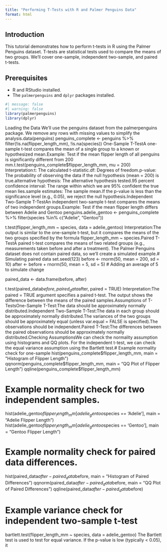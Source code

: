 ```yaml
---
title: "Performing T-Tests with R and Palmer Penguins Data"
format: html
---
```


## Introduction

This tutorial demonstrates how to perform t-tests in R using the Palmer Penguins dataset. T-tests are statistical tests used to compare the means of two groups. We'll cover one-sample, independent two-sample, and paired t-tests.

## Prerequisites

* R and RStudio installed.
* The `palmerpenguins` and `dplyr` packages installed.

```r
#| message: false
#| warning: false
library(palmerpenguins)
library(dplyr)

```
Loading the Data
We'll use the penguins dataset from the palmerpenguins package.  We remove any rows with missing values to simplify the analysis.data(penguins)
penguins_complete <- penguins %>% filter(!is.na(flipper_length_mm), !is.na(species))
One-Sample T-TestA one-sample t-test compares the mean of a single group to a known or hypothesized mean.Example: Test if the mean flipper length of all penguins is significantly different from 200 mm.t.test(penguins_complete$flipper_length_mm, mu = 200)
Interpretation:t: The calculated t-statistic.df: Degrees of freedom.p-value: The probability of observing the data if the null hypothesis (mean = 200) is true.alternative hypothesis: The alternative hypothesis tested.95 percent confidence interval: The range within which we are 95% confident the true mean lies.sample estimates: The sample mean.If the p-value is less than the significance level (e.g., 0.05), we reject the null hypothesis.Independent Two-Sample T-TestAn independent two-sample t-test compares the means of two independent groups.Example: Test if the mean flipper length differs between Adelie and Gentoo penguins.adelie_gentoo <- penguins_complete %>%
    filter(species %in% c("Adelie", "Gentoo"))

t.test(flipper_length_mm ~ species, data = adelie_gentoo)
Interpretation:The output is similar to the one-sample t-test, but it compares the means of the two groups specified by the formula flipper_length_mm ~ species.Paired T-TestA paired t-test compares the means of two related groups (e.g., measurements taken before and after a treatment). The Palmer Penguins dataset does not contain paired data, so we'll create a simulated example.# Simulating paired data
set.seed(123)
before <- rnorm(50, mean = 200, sd = 10)
after <- before + rnorm(50, mean = 5, sd = 5) # Adding an average of 5 to simulate change

paired_data <- data.frame(before, after)

t.test(paired_data$before, paired_data$after, paired = TRUE)
Interpretation:The paired = TRUE argument specifies a paired t-test. The output shows the difference between the means of the paired samples.Assumptions of T-TestsOne-Sample T-Test:The data should be approximately normally distributed.Independent Two-Sample T-Test:The data in each group should be approximately normally distributed.The variances of the two groups should be approximately equal (unless var.equal = FALSE is specified).The observations should be independent.Paired T-Test:The differences between the paired observations should be approximately normally distributed.Checking AssumptionsWe can check the normality assumption using histograms and QQ plots. For the independent t-test, we can check the equal variance assumption using the Bartlett test.# Example normality check for one-sample
hist(penguins_complete$flipper_length_mm, main = "Histogram of Flipper Length")
qqnorm(penguins_complete$flipper_length_mm, main = "QQ Plot of Flipper Length")
qqline(penguins_complete$flipper_length_mm)

# Example normality check for two independent samples.
hist(adelie_gentoo$flipper_length_mm[adelie_gentoo$species == 'Adelie'], main = "Adelie Flipper Length")
hist(adelie_gentoo$flipper_length_mm[adelie_gentoo$species == 'Gentoo'], main = "Gentoo Flipper Length")

# Example normality check for paired data differences.
hist(paired_data$after - paired_data$before,  main = "Histogram of Paired Differences")
qqnorm(paired_data$after - paired_data$before, main = "QQ Plot of Paired Differences")
qqline(paired_data$after - paired_data$before)

# Example variance check for independent two-sample t-test
bartlett.test(flipper_length_mm ~ species, data = adelie_gentoo)
The Bartlett test is used to test for equal variance. If the p-value is low (typically < 0.05), it